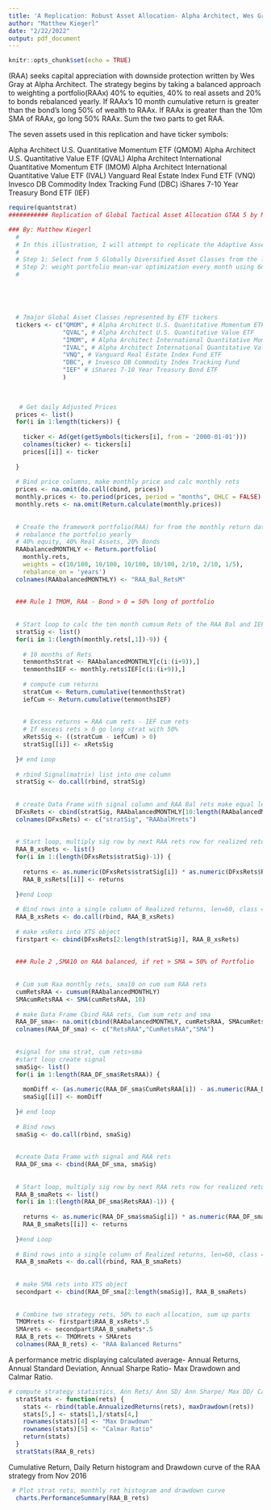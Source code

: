 ```yaml
---
title: 'A Replication: Robust Asset Allocation- Alpha Architect, Wes Gray'
author: "Matthew Kiegerl"
date: "2/22/2022"
output: pdf_document
---
```


```r
knitr::opts_chunk$set(echo = TRUE)
```

\href{https://alphaarchitect.com/2014/12/02/the-robust-asset-allocation-raa-index/} {Robust Asset Allocation}(RAA) seeks capital appreciation with downside protection written by Wes Gray at Alpha Architect. The strategy begins by taking a balanced approach to weighting a portfolio(RAAx) $40\%$ to equities, $40\%$ to real assets and $20\%$ to bonds rebalanced yearly. If RAAx's 10 month cumulative return is greater than the bond's long $50\%$ of wealth to RAAx. If RAAx is greater than the 10m SMA of RAAx, go long $50\%$ RAAx. Sum the two parts to get RAA.
\smallskip

The seven assets used in this replication and have ticker symbols:\newline

Alpha Architect U.S. Quantitative Momentum ETF (QMOM)\newline
Alpha Architect U.S. Quantitative Value ETF (QVAL)\newline
Alpha Architect International Quantitative Momentum ETF (IMOM)\newline
Alpha Architect International Quantitative Value ETF (IVAL)\newline
Vanguard Real Estate Index Fund ETF (VNQ)\newline
Invesco DB Commodity Index Tracking Fund (DBC)\newline
iShares 7-10 Year Treasury Bond ETF (IEF)
 


```r

require(quantstrat)
########### Replication of Global Tactical Asset Allocation GTAA 5 by Meb Faber ###################################################

### By: Matthew Kiegerl
  # 
  # In this illustration, I will attempt to replicate the Adaptive Asset Allocation strategy from ReSolve Asset Management
  # 
  # Step 1: Select from 5 Globally Diversified Asset Classes from the list of 10 based on 6 month momentum
  # Step 2: weight portfolio mean-var optimization every month using 6m correlations and 1 month volatilities
  # 





  # 7major Global Asset Classes represented by ETF tickers 
  tickers <- c("QMOM", # Alpha Architect U.S. Quantitative Momentum ETF
               "QVAL", # Alpha Architect U.S. Quantitative Value ETF
               "IMOM", # Alpha Architect International Quantitative Momentum ETF 
               "IVAL", # Alpha Architect International Quantitative Value ETF
               "VNQ", # Vanguard Real Estate Index Fund ETF
               "DBC", # Invesco DB Commodity Index Tracking Fund
               "IEF" # iShares 7-10 Year Treasury Bond ETF
               )

  
  
   # Get daily Adjusted Prices
  prices <- list()
  for(i in 1:length(tickers)) {
    
    ticker <- Ad(get(getSymbols(tickers[i], from = '2000-01-01')))
    colnames(ticker) <- tickers[i]
    prices[[i]] <- ticker
    
  }
  
  # Bind price columns, make monthly price and calc monthly rets
  prices <- na.omit(do.call(cbind, prices))
  monthly.prices <- to.period(prices, period = "months", OHLC = FALSE)
  monthly.rets <- na.omit(Return.calculate(monthly.prices))
  
  
  # Create the framework portfolio(RAA) for from the monthly return data
  # rebalance the portfolio yearly
  # 40% equity, 40% Real Assets, 20% Bonds
  RAAbalancedMONTHLY <- Return.portfolio(
    monthly.rets,
    weights = c(10/100, 10/100, 10/100, 10/100, 2/10, 2/10, 1/5), 
    rebalance_on = 'years')
  colnames(RAAbalancedMONTHLY) <- "RAA_Bal_RetsM"
  
  
  ### Rule 1 TMOM, RAA - Bond > 0 = 50% long of portfolio
  
  
  # Start loop to calc the ten month cumsum Rets of the RAA Bal and IEF bonds. 
  stratSig <- list()
  for(i in 1:(length(monthly.rets[,1])-9)) {
    
    # 10 months of Rets
    tenmonthsStrat <- RAAbalancedMONTHLY[c(i:(i+9)),]
    tenmonthsIEF <- monthly.rets$IEF[c(i:(i+9)),]
    
    # compute cum returns
    stratCum <- Return.cumulative(tenmonthsStrat)
    iefCum <- Return.cumulative(tenmonthsIEF)
    
    
    # Excess returns = RAA cum rets - IEF cum rets
    # If excess rets > 0 go long strat with 50%
    xRetsSig <- ((stratCum - iefCum) > 0) 
    stratSig[[i]] <- xRetsSig
    
  }# end Loop
  
  # rbind Signal(matrix) list into one column
  stratSig <- do.call(rbind, stratSig)
  
  
  # create Data Frame with signal column and RAA Bal rets make equal length
  DFxsRets <- cbind(stratSig, RAAbalancedMONTHLY[10:length(RAAbalancedMONTHLY), ])
  colnames(DFxsRets) <- c("stratSig", "RAAbalMrets")
  
  
  # Start loop, multiply sig row by next RAA rets row for realized return
  RAA_B_xsRets <- list()
  for(i in 1:(length(DFxsRets$stratSig)-1)) {
    
    returns <- as.numeric(DFxsRets$stratSig[i]) * as.numeric(DFxsRets$RAAbalMrets[i+1])
    RAA_B_xsRets[[i]] <- returns
    
  }#end Loop
  
  # Bind rows into a single column of Realized returns, len=60, class = list
  RAA_B_xsRets <- do.call(rbind, RAA_B_xsRets)
  
  # make xsRets into XTS object
  firstpart <- cbind(DFxsRets[2:length(stratSig)], RAA_B_xsRets)
  
  
  ### Rule 2 ,SMA10 on RAA balanced, if ret > SMA = 50% of Portfolio
  
  
  # Cum sum Raa monthly rets, sma10 on cum sum RAA rets
  cumRetsRAA <- cumsum(RAAbalancedMONTHLY)
  SMAcumRetsRAA <- SMA(cumRetsRAA, 10)
  
  # make Data Frame Cbind RAA rets, Cum sum rets and sma
  RAA_DF_sma<- na.omit(cbind(RAAbalancedMONTHLY, cumRetsRAA, SMAcumRetsRAA))
  colnames(RAA_DF_sma) <- c("RetsRAA","CumRetsRAA","SMA")
  
  
  #signal for sma strat, cum rets>sma
  #start loop create signal
  smaSig<- list()
  for(i in 1:length(RAA_DF_sma$RetsRAA)) {
    
    momDiff <- (as.numeric(RAA_DF_sma$CumRetsRAA[i]) - as.numeric(RAA_DF_sma$SMA[i])) > 0
    smaSig[[i]] <- momDiff
    
  }# end loop
  
  # Bind rows
  smaSig <- do.call(rbind, smaSig)
  
  
  #create Data Frame with signal and RAA rets
  RAA_DF_sma <- cbind(RAA_DF_sma, smaSig)
  
  
  # Start loop, multiply sig row by next RAA rets row for realized return
  RAA_B_smaRets <- list()
  for(i in 1:(length(RAA_DF_sma$RetsRAA)-1)) {
    
    returns <- as.numeric(RAA_DF_sma$smaSig[i]) * as.numeric(RAA_DF_sma$RetsRAA[i+1])
    RAA_B_smaRets[[i]] <- returns
    
  }#end Loop
  
  # Bind rows into a single column of Realized returns, len=60, class = list
  RAA_B_smaRets <- do.call(rbind, RAA_B_smaRets)
  
  
  # make SMA rets into XTS object
  secondpart <- cbind(RAA_DF_sma[2:length(smaSig)], RAA_B_smaRets)
  
  
  # Combine two strategy rets, 50% to each allocation, sum up parts
  TMOMrets <- firstpart$RAA_B_xsRets*.5
  SMArets <- secondpart$RAA_B_smaRets*.5
  RAA_B_rets <- TMOMrets + SMArets 
  colnames(RAA_B_rets) <- "RAA Balanced Returns"
```
A performance metric displaying calculated average- Annual Returns, Annual Standard Deviation, Annual Sharpe Ratio- Max Drawdown and Calmar Ratio. 
\smallskip
```r

# compute strategy statistics, Ann Rets/ Ann SD/ Ann Sharpe/ Max DD/ Calmar Ratio
  stratStats <- function(rets) {
    stats <- rbind(table.AnnualizedReturns(rets), maxDrawdown(rets))
    stats[5,] <- stats[1,]/stats[4,]
    rownames(stats)[4] <- "Max Drawdown"
    rownames(stats)[5] <- "Calmar Ratio"
    return(stats)
  }
  stratStats(RAA_B_rets)

```
\newpage
Cumulative Return, Daily  Return histogram and Drawdown curve of the RAA strategy from Nov 2016 

\smallskip
```r

 # Plot strat rets, monthly ret histogram and drawdown curve
  charts.PerformanceSummary(RAA_B_rets)
```
















